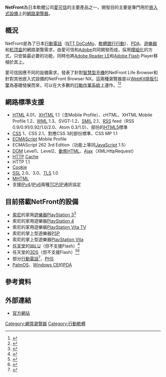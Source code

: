 {{NoteTA|G1=IT}}
'''NetFront'''為日本軟體公司[[愛可信|愛可信]]的主要產品之一，開發目的主要是專門用於[[嵌入式設備|嵌入式設備]]上的[[網路瀏覽器|網路瀏覽器]]。

== 概況 ==
NetFront是為了日本[[行動電話|行動電話]]（[[NTT_DoCoMo|NTT DoCoMo]]、[[軟體銀行行動|軟體銀行行動]]）、[[PDA|PDA]]、[[遊樂器|遊樂器]]和[[机顶盒|机顶盒]]的網路瀏覽需求，由愛可信和[[Adobe|Adobe]]共同開發而成，採用[[模組化|模組化]]的方式，只安裝最必要的功能，同時也將[[Adobe_Acrobat|Adobe Reader LE]]和[[Adobe_Flash|Adobe Flash]] Player移植於其上。

愛可信因應不同的設備需求，發表了針對[[智慧型手機|智慧型手機]]的NetFront Life Browser和針對其他嵌入式設備的NetFront Browser NX。這兩種瀏覽器是以[[WebKit|WebKit]][[排版引擎|排版引擎]]為基礎發展而來，可以在大多數的[[行動作業系統|行動作業系統]]上運作。<ref>{{cite web |url=http://www.linuxfordevices.com/c/a/News/Access-Netfront-Browser-NX/ |archivedate=2013-01-28 |date=2011-06-09 |archiveurl=https://archive.is/20130128012644/http://www.linuxfordevices.com/c/a/News/Access-Netfront-Browser-NX/ |title=WebKit-based version of NetFront browser aims at IPTVs, STBs |language=en |accessdate=2013-12-02 |deadurl=yes }}</ref><ref>{{cite web |url=http://www.access-company.com/products/internet_appliances/netfrontbrowsernx.html |archivedate=2012-07-16 |date= |archiveurl=https://archive.is/20120716112241/http://www.access-company.com/products/internet_appliances/netfrontbrowsernx.html |title=NetFront Browser NX for Internet Appliances |language=en |accessdate=2013-12-02 |deadurl=yes }}</ref>

== 網路標準支援 ==
*[[HTML|HTML]] 4.01、[[XHTML|XHTML]] 1.1（含Mobile Profile）、cHTML、XHTML Mobile Profile 1.2、[[WML|WML]] 1.3、SVGT-1.2、[[SMIL|SMIL]] 2.1、[[RSS|RSS]] feed（RSS 0.9/0.91/0.92/1.0/2.0、Atom 0.3/1.0）、部份的[[HTML5|HTML5]]標準
*[[CSS|CSS]] 1、CSS 2.1、對應CSS 3的部份標準、CSS MP 1.1
*[[ECMAScript|ECMAScript]] Mobile Profile
*ECMAScript 262 3rd Edition（功能上等同[[JavaScript|JavaScript]] 1.5）
*[[DOM|DOM]] Level1、Level2、[[動態HTML|動態HTML]]、[[Ajax|Ajax]]（XMLHttpRequest）
*[[HTTP|HTTP]] [[Cache|Cache]]
*HTTP 1.1
*[[Cookie|Cookie]]
*[[SSL|SSL]] 2.0、3.0、[[TLS|TLS]] 1.0
*[[MHTML|MHTML]]
*支援[[IPv4|IPv4]]/[[IPv6|IPv6]]兩種[[TCP/IP|TCP/IP]]通訊協定

== 目前搭載NetFront的設備 ==
* [[索尼|索尼]]的家用[[遊樂器|遊樂器]][[PlayStation_3|PlayStation 3]]<ref>{{cite news|title=Sony Playstation 3 内嵌浏览器多个拒绝服务漏洞|url=http://it.rising.com.cn/Channels/Safety/LatestHole/Hole_Others/2007-05-31/1180574149d42466.shtml|accessdate=2013-12-02|newspaper=绿盟科技|date=2007-05-31|language=zh-cn|archive-url=https://web.archive.org/web/20131206164421/http://it.rising.com.cn/Channels/Safety/LatestHole/Hole_Others/2007-05-31/1180574149d42466.shtml|archive-date=2013-12-06|dead-url=yes}}</ref>
* 索尼的家用遊樂器[[PlayStation_4|PlayStation 4]]
* 索尼的家用遊樂器[[PlayStation_Vita_TV|PlayStation Vita TV]]
* 索尼的掌上型遊樂器[[PSP|PSP]]
* 索尼的掌上型遊樂器[[PlayStation_Vita|PlayStation Vita]]
* [[任天堂|任天堂]]的[[Wii_U|Wii U]]（但不支援Flash）<ref name=wiiu>{{cite news|author=和平月|title=弱爆了还是吊炸了？ Wii U浏览器规格曝光|url=http://www.ali213.net/news/html/2012-11/57883.html|accessdate=2013-12-02|date=2012-11-03|language=zh-cn|archive-date=2013-12-02|archive-url=https://web.archive.org/web/20131202233853/http://www.ali213.net/news/html/2012-11/57883.html|dead-url=no}}</ref>
* 任天堂的[[3DS|3DS]]（但不支援Flash）<ref>{{cite news|title=任天堂3DS的网络浏览器将采用NetFront|url=http://3ds.tgbus.com/news/201103/20110301090251.shtml|accessdate=2013-12-02|newspaper=3DS中文网|date=2011年3月1日|language=zh-cn|archive-date=2013-12-03|archive-url=https://web.archive.org/web/20131203022036/http://3ds.tgbus.com/news/201103/20110301090251.shtml|dead-url=no}}</ref><ref>{{cite news|title=3DS浏览器抛弃老厂商 新秀NetFront登场|url=http://www.ali213.net/News/html/2011/14050.html|accessdate=2013-12-02|newspaper=游侠网|date=2011-03-02|language=zh-cn|archive-date=2013-12-03|archive-url=https://web.archive.org/web/20131203004148/http://www.ali213.net/News/html/2011/14050.html|dead-url=no}}</ref>
* 部分[[行動電話|行動電話]]<ref>{{cite news|title=【MWC】爱可信将NetFront移植到Android环境下，在MWC2010上进行现场演示|url=http://china.nikkeibp.com.cn/cgi-bin/news/news/39-mobi/50155|accessdate=2013-12-02|newspaper=日经BP社|date=2010-02-24|language=zh-cn}}{{dead link|date=2017年11月 |bot=InternetArchiveBot |fix-attempted=yes }}</ref>、[[PHS|PHS]]
* [[PalmOS|PalmOS]]、[[Windows_CE|Windows CE]]的[[PDA|PDA]]

==參考資料==
{{reflist}}

== 外部連結 ==
* [http://www.access-company.com 官方網站]{{Wayback|url=http://www.access-company.com/ |date=20130901134714 }}

{{Web browser}}

[[Category:網頁瀏覽器|Category:網頁瀏覽器]]
[[Category:行動軟體|Category:行動軟體]]